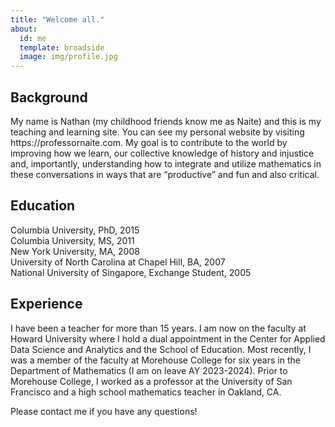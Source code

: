 ```yaml
---
title: "Welcome all."
about:
  id: me
  template: broadside
  image: img/profile.jpg
---
```


:::{#me}

## Background

My name is Nathan (my childhood friends know me as Naite) and this is my teaching and learning site. You can see my personal website by visiting https://professornaite.com. My goal is to contribute to the world by improving how we learn, our collective knowledge of history and injustice and, importantly, understanding how to integrate and utilize mathematics in these conversations in ways that are "productive" and fun and also critical.

## Education

| Columbia University, PhD, 2015
| Columbia University, MS, 2011
| New York University, MA, 2008
| University of North Carolina at Chapel Hill, BA, 2007
| National University of Singapore, Exchange Student, 2005

## Experience

I have been a teacher for more than 15 years. I am now on the faculty at Howard University where I hold a dual appointment in the Center for Applied Data Science and Analytics and the School of Education. Most recently, I was a member of the faculty at Morehouse College for six years in the Department of Mathematics (I am on leave AY 2023-2024). Prior to Morehouse College, I worked as a professor at the University of San Francisco and a high school mathematics teacher in Oakland, CA.

:::

Please contact me if you have any questions!
